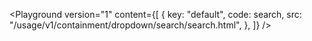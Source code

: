 

<Playground
	version="1"
	content={[
		{
			key: "default",
			code: search,
			src: "/usage/v1/containment/dropdown/search/search.html",
		},
	]}
/>
